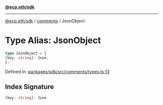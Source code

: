 [**@ecp.eth/sdk**](../../index.mdx)

***

[@ecp.eth/sdk](/sdk-reference/index.mdx) / [comments](/sdk-reference/comments/index.mdx) / JsonObject

# Type Alias: JsonObject

```ts
type JsonObject = {
[key: string]: Json;
};
```

Defined in: [packages/sdk/src/comments/types.ts:13](https://github.com/ecp-eth/comments-monorepo/blob/main/packages/sdk/src/comments/types.ts#L13)

## Index Signature

```ts
[key: string]: Json
```
